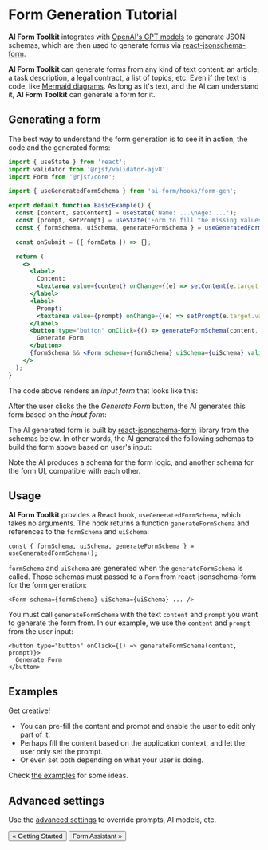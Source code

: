 
# Form Generation Tutorial

**AI Form Toolkit** integrates with [OpenAI's GPT models](https://platform.openai.com/docs/guides/text-generation)
to generate JSON schemas, which are then used to generate forms via [react-jsonschema-form](https://rjsf-team.github.io/react-jsonschema-form/docs/).

**AI Form Toolkit** can generate forms from any kind of text content: an article, a task description, a legal contract, a list of topics, etc.
Even if the text is code, like [Mermaid diagrams](https://mermaid.js.org/).
As long as it's text, and the AI can understand it, **AI Form Toolkit** can generate a form for it.

## Generating a form

The best way to understand the form generation is to see it in action, the code and the generated forms:

```jsx {12-16,31-36}
import { useState } from 'react';
import validator from '@rjsf/validator-ajv8';
import Form from '@rjsf/core';

import { useGeneratedFormSchema } from 'ai-form/hooks/form-gen';

export default function BasicExample() {
  const [content, setContent] = useState('Name: ...\nAge: ...');
  const [prompt, setPrompt] = useState('Form to fill the missing values');
  const { formSchema, uiSchema, generateFormSchema } = useGeneratedFormSchema();

  const onSubmit = ({ formData }) => {};

  return (
    <>
      <label>
        Content:
        <textarea value={content} onChange={(e) => setContent(e.target.value)} />
      </label>
      <label>
        Prompt:
        <textarea value={prompt} onChange={(e) => setPrompt(e.target.value)} />
      </label>
      <button type="button" onClick={() => generateFormSchema(content, prompt)}>
        Generate Form
      </button>
      {formSchema && <Form schema={formSchema} uiSchema={uiSchema} validator={validator} onSubmit={onSubmit} />}
    </>
  );
}
```

The code above renders an _input form_ that looks like this:

<BasicInputForm />

After the user clicks the the _Generate Form_ button, the AI generates this form based on the _input form_:

<BasicGeneratedForm />

The AI generated form is built by [react-jsonschema-form](https://rjsf-team.github.io/react-jsonschema-form/docs/) library
from the schemas below. In other words, the AI generated the following schemas to build the form above based on user's input:

<BasicGeneratedSchemas />

Note the AI produces a schema for the form logic, and another schema for the form UI, compatible with each other.

## Usage

**AI Form Toolkit** provides a React hook, `useGeneratedFormSchema`, which takes no arguments.
The hook returns a function `generateFormSchema` and references to the `formSchema` and `uiSchema`:

```tsx
const { formSchema, uiSchema, generateFormSchema } = useGeneratedFormSchema();
```

`formSchema` and `uiSchema` are generated when the `generateFormSchema` is called.
Those schemas must passed to a `Form` from react-jsonschema-form for the form generation:

```tsx
<Form schema={formSchema} uiSchema={uiSchema} ... />
```

You must call `generateFormSchema` with the text `content` and `prompt` you want to generate the form from.
In our example, we use the `content` and `prompt` from the user input:

```tsx
<button type="button" onClick={() => generateFormSchema(content, prompt)}>
  Generate Form
</button>
```

## Examples

Get creative!

- You can pre-fill the content and prompt and enable the user to edit only part of it.
- Perhaps fill the content based on the application context, and let the user only set the prompt.
- Or even set both depending on what your user is doing.

Check [the examples](/examples/#form-generation-examples) for some ideas.

## Advanced settings

Use the [advanced settings](/reference/settings/) to override prompts, AI models, etc.

<Grid>
  <Grid.Col span={6}>
    <Button fullWidth variant="outline" component={Link} href="/tutorial/getting-started/">
      « Getting Started
    </Button>
  </Grid.Col>
  <Grid.Col span={6}>
    <Button fullWidth variant="outline" component={Link} href="/tutorial/form-assistant/">
      Form Assistant »
    </Button>
  </Grid.Col>
</Grid>
